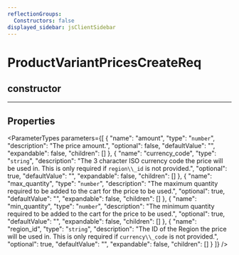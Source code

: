 ```yaml
---
reflectionGroups:
  Constructors: false
displayed_sidebar: jsClientSidebar
---
```



# ProductVariantPricesCreateReq

## constructor

___

## Properties

<ParameterTypes parameters={[
  {
    "name": "amount",
    "type": "`number`",
    "description": "The price amount.",
    "optional": false,
    "defaultValue": "",
    "expandable": false,
    "children": []
  },
  {
    "name": "currency_code",
    "type": "`string`",
    "description": "The 3 character ISO currency code the price will be used in. This is only required if `region\\_id` is not provided.",
    "optional": true,
    "defaultValue": "",
    "expandable": false,
    "children": []
  },
  {
    "name": "max_quantity",
    "type": "`number`",
    "description": "The maximum quantity required to be added to the cart for the price to be used.",
    "optional": true,
    "defaultValue": "",
    "expandable": false,
    "children": []
  },
  {
    "name": "min_quantity",
    "type": "`number`",
    "description": "The minimum quantity required to be added to the cart for the price to be used.",
    "optional": true,
    "defaultValue": "",
    "expandable": false,
    "children": []
  },
  {
    "name": "region_id",
    "type": "`string`",
    "description": "The ID of the Region the price will be used in. This is only required if `currency\\_code` is not provided.",
    "optional": true,
    "defaultValue": "",
    "expandable": false,
    "children": []
  }
]} />
